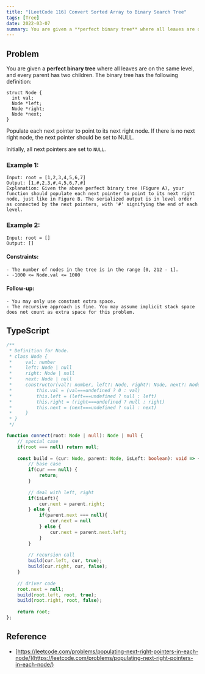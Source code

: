 ```yaml
---
title: "[LeetCode 116] Convert Sorted Array to Binary Search Tree"
tags: [Tree]
date: 2022-03-07
summary: You are given a **perfect binary tree** where all leaves are on the same level, and every parent has two children.
---
```


## Problem

You are given a **perfect binary tree** where all leaves are on the same level, and every parent has two children. The binary tree has the following definition:

```
struct Node {
  int val;
  Node *left;
  Node *right;
  Node *next;
}
```

Populate each next pointer to point to its next right node. If there is no next right node, the next pointer should be set to NULL.

Initially, all next pointers are set to `NULL`.

### Example 1:

```
Input: root = [1,2,3,4,5,6,7]
Output: [1,#,2,3,#,4,5,6,7,#]
Explanation: Given the above perfect binary tree (Figure A), your function should populate each next pointer to point to its next right node, just like in Figure B. The serialized output is in level order as connected by the next pointers, with '#' signifying the end of each level.
```

### Example 2:

```
Input: root = []
Output: []
```
 
#### Constraints:

```
- The number of nodes in the tree is in the range [0, 212 - 1].
- -1000 <= Node.val <= 1000
```
 
#### Follow-up:

```
- You may only use constant extra space.
- The recursive approach is fine. You may assume implicit stack space does not count as extra space for this problem.
```

## TypeScript

```typescript
/**
 * Definition for Node.
 * class Node {
 *     val: number
 *     left: Node | null
 *     right: Node | null
 *     next: Node | null
 *     constructor(val?: number, left?: Node, right?: Node, next?: Node) {
 *         this.val = (val===undefined ? 0 : val)
 *         this.left = (left===undefined ? null : left)
 *         this.right = (right===undefined ? null : right)
 *         this.next = (next===undefined ? null : next)
 *     }
 * }
 */

function connect(root: Node | null): Node | null {
    // special case
    if(root === null) return null;
    
    const build = (cur: Node, parent: Node, isLeft: boolean): void => {
        // base case
        if(cur === null) {
            return;
        }
        
        // deal with left, right
        if(isLeft){
            cur.next = parent.right;
        } else {
            if(parent.next === null){
                cur.next = null
            } else {
                cur.next = parent.next.left;    
            }
        }
        
        // recursion call
        build(cur.left, cur, true);
        build(cur.right, cur, false);
    }
    
    // driver code
    root.next = null;
    build(root.left, root, true);
    build(root.right, root, false);
    
    return root;
};
```

## Reference

- [https://leetcode.com/problems/populating-next-right-pointers-in-each-node/](https://leetcode.com/problems/populating-next-right-pointers-in-each-node/)